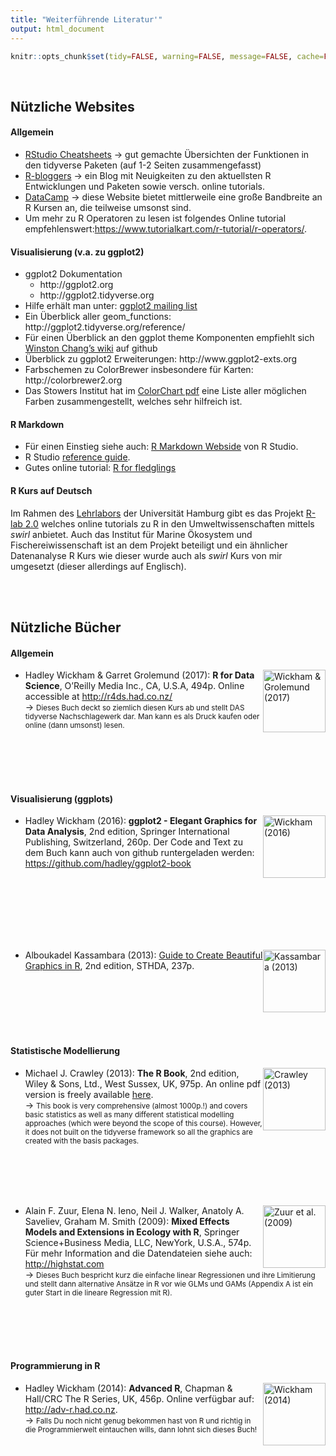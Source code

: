 ```yaml
---
title: "Weiterführende Literatur'"
output: html_document
---
```


```r
knitr::opts_chunk$set(tidy=FALSE, warning=FALSE, message=FALSE, cache=FALSE, dev.args=list(bg="transparent"), fig.retina = 2)
```

<br>

## Nützliche Websites

#### Allgemein

- [RStudio Cheatsheets](https://www.rstudio.com/resources/cheatsheets/) → gut gemachte Übersichten der Funktionen in den tidyverse Paketen (auf 1-2 Seiten zusammengefasst)
- [R-bloggers](https://www.r-bloggers.com/) → ein Blog mit Neuigkeiten zu den aktuellsten R Entwicklungen und Paketen sowie versch. online tutorials. 
- [DataCamp](https://www.datacamp.com/) → diese Website bietet mittlerweile eine große Bandbreite an R Kursen an, die teilweise umsonst sind.
- Um mehr zu R Operatoren zu lesen ist folgendes Online tutorial empfehlenswert:[ https://www.tutorialkart.com/r-tutorial/r-operators/](https://www.tutorialkart.com/r-tutorial/r-operators/).


#### Visualisierung (v.a. zu ggplot2)

- ggplot2 Dokumentation
    - http://ggplot2.org 
    - http://ggplot2.tidyverse.org
- Hilfe erhält man unter: [ggplot2 mailing list](https://groups.google.com/forum/?fromgroups#!forum/ggplot2)
- Ein Überblick aller geom_functions: http://ggplot2.tidyverse.org/reference/
- Für einen Überblick an den ggplot theme Komponenten empfiehlt sich [Winston Chang's wiki](https://github.com/wch/ggplot2/wiki/New-theme-system) auf github
- Überblick zu ggplot2 Erweiterungen: http://www.ggplot2-exts.org
- Farbschemen zu ColorBrewer insbesondere für Karten: http://colorbrewer2.org
- Das Stowers Institut hat im [ColorChart pdf](http://research.stowers.org/mcm/efg/R/Color/Chart/ColorChart.pdf) eine Liste aller möglichen Farben zusammengestellt, welches sehr hilfreich ist.


#### R Markdown

- Für einen Einstieg siehe auch: [R Markdown Webside](https://rmarkdown.rstudio.com) von R Studio.
- R Studio [reference guide](https://www.rstudio.com/wp-content/uploads/2015/03/rmarkdown-reference.pdf).
- Gutes online tutorial: [R for fledglings](https://www.uvm.edu/rsenr/vtcfwru/R/fledglings/08_Markdown.html)



#### R Kurs auf Deutsch

Im Rahmen des [Lehrlabors](https://www.universitaetskolleg.uni-hamburg.de/universitaetskolleg-2-0/lehrlabor.html) der Universität Hamburg gibt es das Projekt [R-lab 2.0](https://rlab.blogs.uni-hamburg.de) welches online tutorials zu R in den Umweltwissenschaften mittels *swirl* anbietet. Auch das Institut für Marine Ökosystem und Fischereiwissenschaft ist an dem Projekt beteiligt und ein ähnlicher Datenanalyse R Kurs wie dieser wurde auch als *swirl* Kurs von mir umgesetzt (dieser allerdings auf Englisch).

<br>
<br>

## Nützliche Bücher

#### Allgemein

<img src="img_site/Book_r4ds.png" alt="Wickham & Grolemund (2017)" style="float:right;clear:left;width:100px;border:0;">

- Hadley Wickham & Garret Grolemund (2017): **R for Data Science**, O'Reilly Media Inc., CA, U.S.A, 494p. Online accessible at [http://r4ds.had.co.nz/](http://r4ds.had.co.nz/)<br>
→ <small>Dieses Buch deckt so ziemlich diesen Kurs ab und stellt DAS tidyverse Nachschlagewerk dar. Man kann es als Druck kaufen oder online (dann umsonst) lesen.</small>

<br><br><br><br>

#### Visualisierung (ggplots) 

<img src="img_site/Book_ggplot2.jpg" alt="Wickham (2016)" style="float:right;clear:left;width:100px;border:0;">

-  Hadley Wickham (2016): **ggplot2 - Elegant Graphics for Data Analysis**, 2nd edition, Springer International Publishing, Switzerland, 260p. Der Code and Text zu dem Buch kann auch von github runtergeladen werden: [https://github.com/hadley/ggplot2-book](https://github.com/hadley/ggplot2-book)

<br><br><br><br><br><br>

<img src="img_site/Book_beautiful_graphics_kassambara.png" alt="Kassambara (2013)" style="float:right;clear:left;width:100px;border:0;">

- Alboukadel Kassambara (2013): [Guide to Create Beautiful Graphics in R](http://www.sthda.com/english/download/3-ebooks/5-guide-to-create-beautiful-graphics-in-r-book/), 2nd edition, STHDA, 237p.

<br><br><br><br><br>

#### Statistische Modellierung

<img src="img_site/Book_r_crawley.jpg" alt="Crawley (2013)" style="float:right;clear:left;width:100px;border:0;">

- Michael J. Crawley (2013): **The R Book**, 2nd edition, Wiley & Sons, Ltd., West Sussex, UK, 975p. An online pdf version is freely available [here](https://www.cs.upc.edu/~robert/teaching/estadistica/TheRBook.pdf).<br>
→ <small>This book is very comprehensive (almost 1000p.!) and covers basic statistics as well as many different statistical modelling approaches (which were beyond the scope of this course). However, it does not built on the tidyverse framework so all the graphics are created with the basis packages.</small>

<br><br><br><br>

<img src="img_site/Book_mixed_models.jpg" alt="Zuur et al. (2009)" style="float:right;clear:left;width:100px;border:0;">

- Alain F. Zuur, Elena N. Ieno, Neil J. Walker, Anatoly A. Saveliev, Graham M. Smith (2009): **Mixed Effects Models and Extensions in Ecology with R**, Springer Science+Business Media, LLC, NewYork, U.S.A., 574p. Für mehr Information and die Datendateien siehe auch: [http://highstat.com](http://highstat.com/index.php/mixed-effects-models-and-extensions-in-ecology-with-r)<br>
→ <small>Dieses Buch bespricht kurz die einfache linear Regressionen und ihre Limitierung und stellt dann alternative Ansätze in R vor wie GLMs und GAMs (Appendix A ist ein guter Start in die lineare Regression mit R).</small>

<br><br><br><br>

#### Programmierung in R

<img src="img_site/Books_advanced_r.jpg" alt="Wickham (2014)" style="float:right;clear:left;width:100px;border:0;">

- Hadley Wickham (2014): **Advanced R**, Chapman & Hall/CRC The R Series, UK, 456p. Online verfügbar auf: [http://adv-r.had.co.nz](http://adv-r.had.co.nz).<br>
→ <small>Falls Du noch nicht genug bekommen hast von R und richtig in die Programmierwelt eintauchen wills, dann lohnt sich dieses Buch!</small>

<br><br><br><br><br>
